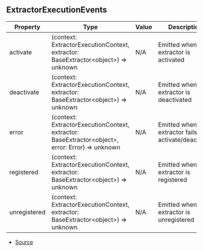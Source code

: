## ExtractorExecutionEvents

| Property | Type | Value | Description |
| ----------- | ----------- | ----------- | ----------- |
| activate | (context: ExtractorExecutionContext, extractor: BaseExtractor\<object>) => unknown | N/A | Emitted when a extractor is activated |
| deactivate | (context: ExtractorExecutionContext, extractor: BaseExtractor\<object>) => unknown | N/A | Emitted when a extractor is deactivated |
| error | (context: ExtractorExecutionContext, extractor: BaseExtractor\<object>, error: Error) => unknown | N/A | Emitted when a extractor fails to activate/deactivate |
| registered | (context: ExtractorExecutionContext, extractor: BaseExtractor\<object>) => unknown | N/A | Emitted when a extractor is registered |
| unregistered | (context: ExtractorExecutionContext, extractor: BaseExtractor\<object>) => unknown | N/A | Emitted when a extractor is unregistered |


- [Source](https://github.com/Androz2091/discord-player/blob/e2a9cfc/packages/discord-player/src/extractors/ExtractorExecutionContext.ts#L20)
